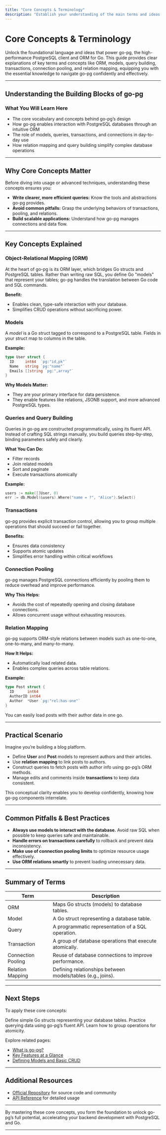 ```yaml
---
title: "Core Concepts & Terminology"
description: "Establish your understanding of the main terms and ideas go-pg introduces, such as ORM, models, transactions, query building, connection pooling, and relation mapping. This foundational knowledge helps you confidently approach more advanced features and workflows."
---
```


# Core Concepts & Terminology

Unlock the foundational language and ideas that power go-pg, the high-performance PostgreSQL client and ORM for Go. This guide provides clear explanations of key terms and concepts like ORM, models, query building, transactions, connection pooling, and relation mapping, equipping you with the essential knowledge to navigate go-pg confidently and effectively.

---

## Understanding the Building Blocks of go-pg

### What You Will Learn Here
- The core vocabulary and concepts behind go-pg’s design
- How go-pg enables interaction with PostgreSQL databases through an intuitive ORM
- The role of models, queries, transactions, and connections in day-to-day use
- How relation mapping and query building simplify complex database operations


---

## Why Core Concepts Matter

Before diving into usage or advanced techniques, understanding these concepts ensures you:

- **Write clearer, more efficient queries:** Know the tools and abstractions go-pg provides.
- **Avoid common pitfalls:** Grasp the underlying behaviors of transactions, pooling, and relations.
- **Build scalable applications:** Understand how go-pg manages connections and data flow.


---

## Key Concepts Explained

### Object-Relational Mapping (ORM)
At the heart of go-pg is its ORM layer, which bridges Go structs and PostgreSQL tables. Rather than writing raw SQL, you define Go "models" that represent your tables; go-pg handles the translation between Go code and SQL commands.

**Benefit:**
- Enables clean, type-safe interaction with your database.
- Simplifies CRUD operations without sacrificing power.


### Models
A *model* is a Go struct tagged to correspond to a PostgreSQL table. Fields in your struct map to columns in the table.

**Example:**
```go
type User struct {
  ID     int64  `pg:"id,pk"`
  Name   string `pg:"name"`
  Emails []string `pg:",array"`
}
```

**Why Models Matter:**
- They are your primary interface for data persistence.
- They enable features like relations, JSONB support, and more advanced PostgreSQL types.


### Queries and Query Building
Queries in go-pg are constructed programmatically, using its fluent API. Instead of crafting SQL strings manually, you build queries step-by-step, binding parameters safely and clearly.

**What You Can Do:**
- Filter records
- Join related models
- Sort and paginate
- Execute transactions atomically

**Example:**
```go
users := make([]User, 0)
err := db.Model(&users).Where("name = ?", "Alice").Select()
```


### Transactions
go-pg provides explicit transaction control, allowing you to group multiple operations that should succeed or fail together.

**Benefits:**
- Ensures data consistency
- Supports atomic updates
- Simplifies error handling within critical workflows


### Connection Pooling
go-pg manages PostgreSQL connections efficiently by pooling them to reduce overhead and improve performance.

**Why This Helps:**
- Avoids the cost of repeatedly opening and closing database connections.
- Allows concurrent usage without exhausting resources.


### Relation Mapping
go-pg supports ORM-style relations between models such as one-to-one, one-to-many, and many-to-many.

**How It Helps:**
- Automatically load related data.
- Enables complex queries across table relations.

**Example:**
```go
type Post struct {
  ID      int64
  AuthorID int64
  Author  *User `pg:"rel:has-one"`
}
```

You can easily load posts with their author data in one go.

---

## Practical Scenario
Imagine you’re building a blog platform.

- Define **User** and **Post** models to represent authors and their articles.
- Use **relation mapping** to link posts to authors.
- Construct queries to fetch posts with author info using go-pg’s ORM methods.
- Manage edits and comments inside **transactions** to keep data consistent.

This conceptual clarity enables you to develop confidently, knowing how go-pg components interrelate.

---

## Common Pitfalls & Best Practices

- **Always use models to interact with the database.** Avoid raw SQL when possible to keep queries safe and maintainable.
- **Handle errors on transactions carefully** to rollback and prevent data inconsistency.
- **Make use of connection pooling limits** to optimize resource usage effectively.
- **Use ORM relations smartly** to prevent loading unnecessary data.

---

## Summary of Terms
| Term               | Description                                                 |
|--------------------|-------------------------------------------------------------|
| ORM                | Maps Go structs (models) to database tables.                |
| Model              | A Go struct representing a database table.                  |
| Query              | A programmatic representation of a SQL operation.           |
| Transaction        | A group of database operations that execute atomically.      |
| Connection Pooling | Reuse of database connections to improve performance.       |
| Relation Mapping   | Defining relationships between models/tables (e.g., joins). |

---

## Next Steps
To apply these core concepts:

<Steps>
<Step title="Set Up Your Models">
Define simple Go structs representing your database tables.
</Step>
<Step title="Build Basic Queries">
Practice querying data using go-pg’s fluent API.
</Step>
<Step title="Explore Transactions">
Learn how to group operations for atomicity.
</Step>
</Steps>

Explore related pages:
- [What is go-pg?](/overview/product-intro-core-concepts/what-is-go-pg)
- [Key Features at a Glance](/overview/product-intro-core-concepts/feature-overview)
- [Defining Models and Basic CRUD](/guides/getting-started/define-models-crud)

---

## Additional Resources
- [Official Repository](https://github.com/go-pg/pg) for source code and community
- [API Reference](../api-reference/core-db-interfaces/db-connection-and-configuration) for detailed usage

---

By mastering these core concepts, you form the foundation to unlock go-pg’s full potential, accelerating your backend development with PostgreSQL and Go.

---